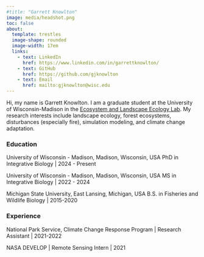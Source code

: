 ```yaml
---
#title: "Garrett Knowlton"
image: media/headshot.png
toc: false
about:
  template: trestles
  image-shape: rounded
  image-width: 17em
  links: 
    - text: LinkedIn
      href: https://www.linkedin.com/in/garrettknowlton/
    - text: GitHub
      href: https://github.com/gjknowlton
    - text: Email
      href: mailto:gjknowlton@wisc.edu
---
```


Hi, my name is Garrett Knowlton. I am a graduate student at the University of Wisconsin-Madison in the [Ecosystem and Landscape Ecology Lab](https://turnerlab.ibio.wisc.edu/). My research interests include landscape ecology, forest ecosystems, disturbances (especially fire), simulation modeling, and climate change adaptation.

### Education

University of Wisconsin - Madison, Madison, Wisconsin, USA PhD in Integrative Biology \| 2024 - Present

University of Wisconsin - Madison, Madison, Wisconsin, USA MS in Integrative Biology \| 2022 - 2024

Michigan State University, East Lansing, Michigan, USA B.S. in Fisheries and Wildlife Biology \| 2015-2020

### Experience

National Park Service, Climate Change Response Program \| Research Assistant \| 2021-2022

NASA DEVELOP \| Remote Sensing Intern \| 2021
